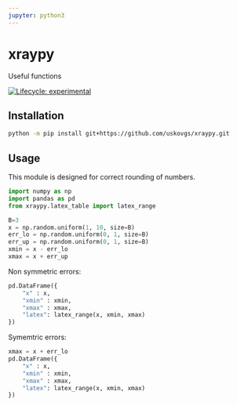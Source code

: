 ```yaml
---
jupyter: python3
---
```


# xraypy

Useful functions

<!-- badges: start -->
[![Lifecycle: experimental](https://img.shields.io/badge/lifecycle-experimental-orange.svg)](https://lifecycle.r-lib.org/articles/stages.html#experimental)
<!-- badges: end -->

## Installation

```bash
python -m pip install git+https://github.com/uskovgs/xraypy.git
```

## Usage

This module is designed for correct rounding of numbers.

```python
import numpy as np
import pandas as pd
from xraypy.latex_table import latex_range

B=3
x = np.random.uniform(1, 10, size=B)
err_lo = np.random.uniform(0, 1, size=B)
err_up = np.random.uniform(0, 1, size=B)
xmin = x - err_lo
xmax = x + err_up
```

Non symmetric errors:
```python
pd.DataFrame({
    "x" : x,
    "xmin" : xmin,
    "xmax" : xmax,
    "latex": latex_range(x, xmin, xmax)
})
```

Symemtric errors:
```python
xmax = x + err_lo
pd.DataFrame({
    "x" : x,
    "xmin" : xmin,
    "xmax" : xmax,
    "latex": latex_range(x, xmin, xmax)
})
```